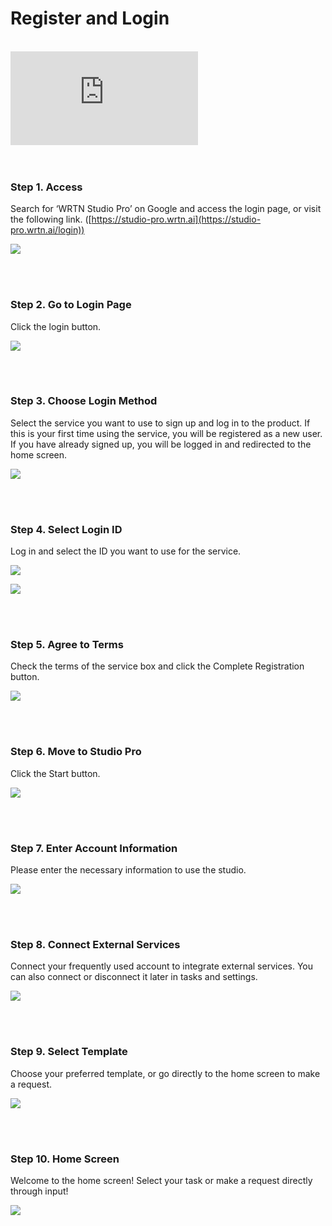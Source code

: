 # Register and Login

<br />

<div
  style={{
    position: "relative",
    width: "100%",
    height: 0,
    paddingBottom: "56.25%",
    overflow: "hidden",
  }}
>
  <iframe
    src="https://www.youtube.com/embed/QIUqYvvKGUM"
    style={{
      position: "absolute",
      top: 0,
      left: 0,
      width: "100%",
      height: "100%",
      border: "none",
    }}
    title="YouTube video player"
    frameborder="0"
    allow="accelerometer; autoplay; clipboard-write; encrypted-media; gyroscope; picture-in-picture; web-share"
    referrerpolicy="strict-origin-when-cross-origin"
    allowfullscreen
  ></iframe>
</div>

<br />
<br />

### Step 1. **Access**

Search for ‘WRTN Studio Pro’ on Google and access the login page, or visit the following link. ([https://studio-pro.wrtn.ai](https://studio-pro.wrtn.ai/login))

![](/studio-pro/images/docs/getting-started/register-and-login/step-1-1.png)

<br />
<br />

### Step 2. **Go to Login Page**

Click the login button.

![](/studio-pro/images/docs/getting-started/register-and-login/step-2-1.png)

<br />
<br />

### Step 3. **Choose Login Method**

Select the service you want to use to sign up and log in to the product. If this is your first time using the service, you will be registered as a new user. If you have already signed up, you will be logged in and redirected to the home screen.

![](/studio-pro/images/docs/getting-started/register-and-login/step-3-1.png)

<br />
<br />

### Step 4. **Select Login ID**

Log in and select the ID you want to use for the service.

![](/studio-pro/images/docs/getting-started/register-and-login/step-4-1.png)

![](/studio-pro/images/docs/getting-started/register-and-login/step-4-2.png)

<br />
<br />

### Step 5. **Agree to Terms**

Check the terms of the service box and click the Complete Registration button.

![](/studio-pro/images/docs/getting-started/register-and-login/step-5-1.png)

<br />
<br />

### Step 6. **Move to Studio Pro**

Click the Start button.

![](/studio-pro/images/docs/getting-started/register-and-login/step-6-1.png)

<br />
<br />

### Step 7. **Enter Account Information**

Please enter the necessary information to use the studio.

![](/studio-pro/images/docs/getting-started/register-and-login/step-7-1.png)

<br />
<br />

### Step 8. **Connect External Services**

Connect your frequently used account to integrate external services. You can also connect or disconnect it later in tasks and settings.

![](/studio-pro/images/docs/getting-started/register-and-login/step-8-1.png)

<br />
<br />

### Step 9. **Select Template**

Choose your preferred template, or go directly to the home screen to make a request.

![](/studio-pro/images/docs/getting-started/register-and-login/step-9-1.png)

<br />
<br />

### Step 10. **Home Screen**

Welcome to the home screen! Select your task or make a request directly through input!

![](/studio-pro/images/docs/getting-started/register-and-login/step-10-1.png)
